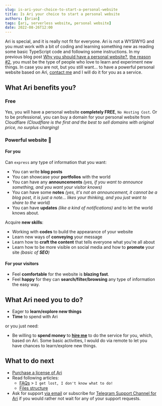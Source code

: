 ```yaml
---
slug: is-ari-your-choice-to-start-a-personal-website
title: Is Ari your choice to start a personal website
authors: [brian]
tags: [ari, serverless website, personal website]
date: 2022-08-26T12:00
---
```


Ari is special, and it is really not fit for everyone. Ari is not a WYSIWYG and you must work with a bit of coding and learning something new as reading some basic TypeScript code and following some instructions. In my previous blog post [Why you should have a personal website?](/blog/why-you-should-have-a-personal-website), [the reason #2](/blog/why-you-should-have-a-personal-website#acquire-new-skills), you must be the type of people who love to learn and experiment new things. In case you are not, but you still want… <!--truncate-->to have a powerful personal website based on Ari, [contact me](../../docs/addons-services) and I will do it for you as a service.

## What Ari benefits you?

### Free

Yes, you will have a personal website **completely FREE**, `No Hosting Cost`. Or to be professional, you can buy a domain for your personal website from Cloudflare *(Cloudflare is the first and the best to sell domains with original price, no surplus charging)*

### Powerful website 💪

#### For you

Can `express` any type of information that you want:

  + You can write **blog posts**
  + You can showcase your **portfolios** with the world
  + You can have any **announcements** *(yes, if you want to announce something, and you want your visitor knows)*
  + You can have some **notes** *(yes, it's not an announcement, it cannot be a blog post, it is just a note… likes your thinking, and you just want to share to the world)*
  + You can have **updates** *(like a kind of notifications)* and to let the world knows about.

Acquire **new skills**:

  + Working with **codes** to build the appearance of your website
  + Learn new ways of **conveying** your message
  + Learn how to **craft the content** that tells everyone what you're all about
  + Learn how to be more visible on social media and how to **promote** your site *(basic of **SEO**)*

#### For your visitors

  + Feel **comfortable** for the website is **blazing fast**.
  + Feel **happy** for they can **search/filter/browsing** any type of information the easy way.

## What Ari need you to do?

- Eager to **learn/explore new things**
- **Time** to spend with Ari

or you just need:

- Be willing to **spend money** to **[hire me](../../docs/addons-services#customization)** to do the service for you, which, based on Ari. Some basic activities, I would do via remote to let you have chances to learn/explore new things.

## What to do next

- [Purchase a license of Ari](http://store.chasoft.net/l/ari-elegant-and-powerful-serverless-website)
- Read following articles:
  + [FAQs](../../docs/ari/getting-started/faqs) > `I get lost, I don't know what to do!`
  + [Files structure](../../docs/ari/advanced-guides/files-structure)
- Ask for support [via email](mailto:support@chasoft.net) or subscribe for [Telegram Support Channel for Ari](https://store.chasoft.net/l/telegram-support-channel-for-ari) if you would rather not wait for any of your support requests.